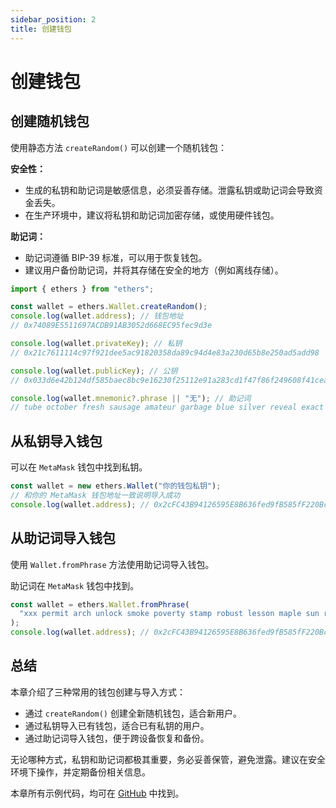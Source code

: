 ```yaml
---
sidebar_position: 2
title: 创建钱包
---
```


# 创建钱包

## 创建随机钱包

使用静态方法 `createRandom()` 可以创建一个随机钱包：

**安全性：**

- 生成的私钥和助记词是敏感信息，必须妥善存储。泄露私钥或助记词会导致资金丢失。
- 在生产环境中，建议将私钥和助记词加密存储，或使用硬件钱包。

**助记词：**

- 助记词遵循 BIP-39 标准，可以用于恢复钱包。
- 建议用户备份助记词，并将其存储在安全的地方（例如离线存储）。

```js
import { ethers } from "ethers";

const wallet = ethers.Wallet.createRandom();
console.log(wallet.address); // 钱包地址
// 0x74089E5511697ACDB91AB3052d668EC95fec9d3e

console.log(wallet.privateKey); // 私钥
// 0x21c7611114c97f921dee5ac91820358da89c94d4e83a230d65b8e250ad5add98

console.log(wallet.publicKey); // 公钥
// 0x033d6e42b124df585baec8bc9e16230f25112e91a283cd1f47f86f249608f41cea

console.log(wallet.mnemonic?.phrase || "无"); // 助记词
// tube october fresh sausage amateur garbage blue silver reveal exact lab february
```


<CreateWallet />

## 从私钥导入钱包

可以在 `MetaMask` 钱包中找到私钥。

```js
const wallet = new ethers.Wallet("你的钱包私钥");
// 和你的 MetaMask 钱包地址一致说明导入成功
console.log(wallet.address); // 0x2cFC43B94126595E8B636fed9fB585fF220Bc97d
```


<PrivateWallet />

## 从助记词导入钱包

使用 `Wallet.fromPhrase` 方法使用助记词导入钱包。

助记词在 `MetaMask` 钱包中找到。

```js
const wallet = ethers.Wallet.fromPhrase(
  "xxx permit arch unlock smoke poverty stamp robust lesson maple sun remember"
);
console.log(wallet.address); // 0x2cFC43B94126595E8B636fed9fB585fF220Bc97d
```


<FromPhraseWallet />

## 总结

本章介绍了三种常用的钱包创建与导入方式：

- 通过 `createRandom()` 创建全新随机钱包，适合新用户。
- 通过私钥导入已有钱包，适合已有私钥的用户。
- 通过助记词导入钱包，便于跨设备恢复和备份。

无论哪种方式，私钥和助记词都极其重要，务必妥善保管，避免泄露。建议在安全环境下操作，并定期备份相关信息。

本章所有示例代码，均可在 [GitHub](https://github.com/xjh22222228/ethers-tutorial/tree/main/docs/wallet/components) 中找到。
